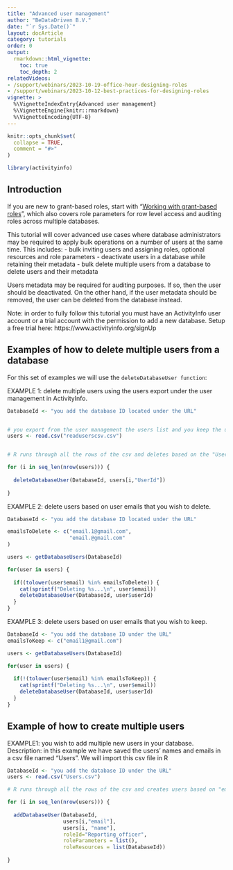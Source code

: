 ```yaml
---
title: "Advanced user management"
author: "BeDataDriven B.V."
date: "`r Sys.Date()`"
layout: docArticle
category: tutorials
order: 0
output:
  rmarkdown::html_vignette:
    toc: true
    toc_depth: 2
relatedVideos:
- /support/webinars/2023-10-19-office-hour-designing-roles
- /support/webinars/2023-10-12-best-practices-for-designing-roles
vignette: >
  %\VignetteIndexEntry{Advanced user management}
  %\VignetteEngine{knitr::rmarkdown}
  %\VignetteEncoding{UTF-8}
---
```


```r
knitr::opts_chunk$set(
  collapse = TRUE,
  comment = "#>"
)
```


```r
library(activityinfo)
```

## Introduction
If you are new to grant-based roles, start with "[Working with grant-based roles](working-with-grant-based-roles.html)", which also covers role parameters for row level access and auditing roles across multiple databases.

This tutorial will cover advanced use cases where database administrators may be required to apply bulk operations on a number of users at the same time. This includes:
- bulk inviting users and assigning roles, optional resources and role parameters
- deactivate users in a database while retaining their metadata
- bulk delete multiple users from a database to delete users and their metadata

Users metadata may be required for auditing purposes. If so, then the user should be deactivated. On the other hand, if the user metadata should be removed, the user can be deleted from the database instead.

Note: in order to fully follow this tutorial you must have an ActivityInfo user account or a trial account with the permission to add a new database. Setup a free trial here: https://www.activityinfo.org/signUp


## Examples of how to delete multiple users from a database
For this set of examples we will use the `deleteDatabaseUser function`:

EXAMPLE 1: delete multiple users using the users export under the user management in ActivityInfo.

```r
DatabaseId <- "you add the database ID located under the URL"


# you export from the user management the users list and you keep the users that you want to delete. You save the file in csv format and you upload the file in R
users <- read.csv("readuserscsv.csv")


# R runs through all the rows of the csv and deletes based on the "UserId" column

for (i in seq_len(nrow(users))) {
  
  deleteDatabaseUser(DatabaseId, users[i,"UserId"])
  
}

```

EXAMPLE 2: delete users based on user emails that you wish to delete.

```r
DatabaseId <- "you add the database ID located under the URL"

emailsToDelete <- c("email.1@gmail.com", 
                    "email.@gmail.com" 
)

users <- getDatabaseUsers(DatabaseId)

for(user in users) {
  
  if((tolower(user$email) %in% emailsToDelete)) {
    cat(sprintf("Deleting %s...\n", user$email))
    deleteDatabaseUser(DatabaseId, user$userId)
  }
}
```

EXAMPLE 3: delete users based on user emails that you wish to keep.

```r
DatabaseId <- "you add the database ID under the URL"
emailsToKeep <- c("email1@gmail.com")

users <- getDatabaseUsers(DatabaseId)

for(user in users) {
  
  if(!(tolower(user$email) %in% emailsToKeep)) {
    cat(sprintf("Deleting %s...\n", user$email))
    deleteDatabaseUser(DatabaseId, user$userId)
  }
}

```


## Example of how to create multiple users
EXAMPLE1: you wish to add multiple new users in your database. 
Description: in this example we have saved the users' names and emails in a csv file named "Users". We will import this csv file in R 

```r
DatabaseId <- "you add the database ID under the URL"
users <- read.csv("Users.csv")

# R runs through all the rows of the csv and creates users based on "email" and "name" columns

for (i in seq_len(nrow(users))) {
  
  addDatabaseUser(DatabaseId,
                  users[i,"email"],
                  users[i, "name"],
                  roleId="Reporting_officer",
                  roleParameters = list(),
                  roleResources = list(DatabaseId))
  
}

```


